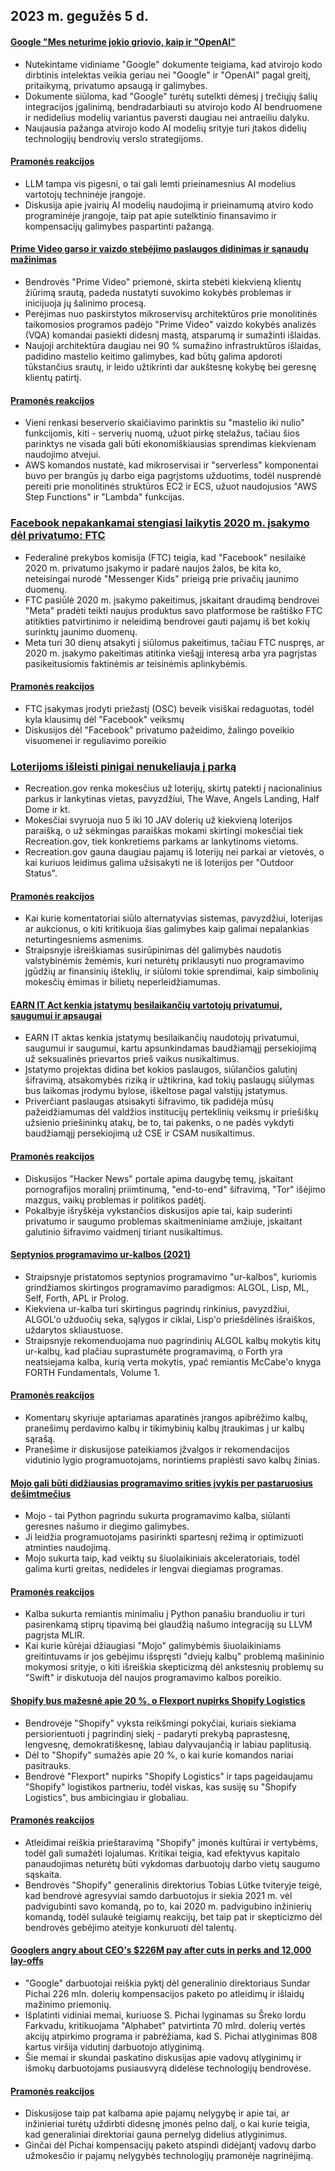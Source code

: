 

<CallToAction />

<Steps>

## 2023 m. gegužės 5 d.

#### [Google "Mes neturime jokio griovio, kaip ir "OpenAI"](https://www.semianalysis.com/p/google-we-have-no-moat-and-neither)

- Nutekintame vidiniame "Google" dokumente teigiama, kad atvirojo kodo dirbtinis intelektas veikia geriau nei "Google" ir "OpenAI" pagal greitį, pritaikymą, privatumo apsaugą ir galimybes.
- Dokumente siūloma, kad "Google" turėtų sutelkti dėmesį į trečiųjų šalių integracijos įgalinimą, bendradarbiauti su atvirojo kodo AI bendruomene ir nedidelius modelių variantus paversti daugiau nei antraeiliu dalyku.
- Naujausia pažanga atvirojo kodo AI modelių srityje turi įtakos didelių technologijų bendrovių verslo strategijoms.

#### [Pramonės reakcijos](http://news.ycombinator.com/item?id=35813322)

- LLM tampa vis pigesni, o tai gali lemti prieinamesnius AI modelius vartotojų techninėje įrangoje.
- Diskusija apie įvairių AI modelių naudojimą ir prieinamumą atviro kodo programinėje įrangoje, taip pat apie sutelktinio finansavimo ir kompensacijų galimybes paspartinti pažangą.

#### [Prime Video garso ir vaizdo stebėjimo paslaugos didinimas ir sąnaudų mažinimas](https://www.primevideotech.com/video-streaming/scaling-up-the-prime-video-audio-video-monitoring-service-and-reducing-costs-by-90)

- Bendrovės "Prime Video" priemonė, skirta stebėti kiekvieną klientų žiūrimą srautą, padeda nustatyti suvokimo kokybės problemas ir inicijuoja jų šalinimo procesą.
- Perėjimas nuo paskirstytos mikroservisų architektūros prie monolitinės taikomosios programos padėjo "Prime Video" vaizdo kokybės analizės (VQA) komandai pasiekti didesnį mastą, atsparumą ir sumažinti išlaidas.
- Naujoji architektūra daugiau nei 90 % sumažino infrastruktūros išlaidas, padidino mastelio keitimo galimybes, kad būtų galima apdoroti tūkstančius srautų, ir leido užtikrinti dar aukštesnę kokybę bei geresnę klientų patirtį.

#### [Pramonės reakcijos](http://news.ycombinator.com/item?id=35811741)

- Vieni renkasi beserverio skaičiavimo parinktis su "mastelio iki nulio" funkcijomis, kiti - serverių nuomą, užuot pirkę stelažus, tačiau šios parinktys ne visada gali būti ekonomiškiausias sprendimas kiekvienam naudojimo atvejui.
- AWS komandos nustatė, kad mikroservisai ir "serverless" komponentai buvo per brangūs jų darbo eiga pagrįstoms užduotims, todėl nusprendė pereiti prie monolitinės struktūros EC2 ir ECS, užuot naudojusios "AWS Step Functions" ir "Lambda" funkcijas.

### [Facebook nepakankamai stengiasi laikytis 2020 m. įsakymo dėl privatumo: FTC](https://arstechnica.com/tech-policy/2023/05/ftc-says-facebook-violated-privacy-order-proposes-ban-on-monetizing-youth-data/)

- Federalinė prekybos komisija (FTC) teigia, kad "Facebook" nesilaikė 2020 m. privatumo įsakymo ir padarė naujos žalos, be kita ko, neteisingai nurodė "Messenger Kids" prieigą prie privačių jaunimo duomenų.
- FTC pasiūlė 2020 m. įsakymo pakeitimus, įskaitant draudimą bendrovei "Meta" pradėti teikti naujus produktus savo platformose be raštiško FTC atitikties patvirtinimo ir neleidimą bendrovei gauti pajamų iš bet kokių surinktų jaunimo duomenų.
- Meta turi 30 dienų atsakyti į siūlomus pakeitimus, tačiau FTC nuspręs, ar 2020 m. įsakymo pakeitimas atitinka viešąjį interesą arba yra pagrįstas pasikeitusiomis faktinėmis ar teisinėmis aplinkybėmis.

#### [Pramonės reakcijos](http://news.ycombinator.com/item?id=35814081)

- FTC įsakymas įrodyti priežastį (OSC) beveik visiškai redaguotas, todėl kyla klausimų dėl "Facebook" veiksmų
- Diskusijos dėl "Facebook" privatumo pažeidimo, žalingo poveikio visuomenei ir reguliavimo poreikio

### [Loterijoms išleisti pinigai nenukeliauja į parką](https://outdoorstatus.com/articles/recreation-gov-lottery-fees/)

- Recreation.gov renka mokesčius už loterijų, skirtų patekti į nacionalinius parkus ir lankytinas vietas, pavyzdžiui, The Wave, Angels Landing, Half Dome ir kt.
- Mokesčiai svyruoja nuo 5 iki 10 JAV dolerių už kiekvieną loterijos paraišką, o už sėkmingas paraiškas mokami skirtingi mokesčiai tiek Recreation.gov, tiek konkretiems parkams ar lankytinoms vietoms.
- Recreation.gov gauna daugiau pajamų iš loterijų nei parkai ar vietovės, o kai kuriuos leidimus galima užsisakyti ne iš loterijos per "Outdoor Status".

#### [Pramonės reakcijos](http://news.ycombinator.com/item?id=35809570)

- Kai kurie komentatoriai siūlo alternatyvias sistemas, pavyzdžiui, loterijas ar aukcionus, o kiti kritikuoja šias galimybes kaip galimai nepalankias neturtingesniems asmenims.
- Straipsnyje išreiškiamas susirūpinimas dėl galimybės naudotis valstybinėmis žemėmis, kuri neturėtų priklausyti nuo programavimo įgūdžių ar finansinių išteklių, ir siūlomi tokie sprendimai, kaip simbolinių mokesčių ėmimas ir bilietų neperleidžiamumas.

#### [EARN IT Act kenkia įstatymų besilaikančių vartotojų privatumui, saugumui ir apsaugai](https://techfreedom.org/earn-it-act-remains-a-threat-to-liberty-security-safety-of-children/)

- EARN IT aktas kenkia įstatymų besilaikančių naudotojų privatumui, saugumui ir saugumui, kartu apsunkindamas baudžiamąjį persekiojimą už seksualinės prievartos prieš vaikus nusikaltimus.
- Įstatymo projektas didina bet kokios paslaugos, siūlančios galutinį šifravimą, atsakomybės riziką ir užtikrina, kad tokių paslaugų siūlymas bus laikomas įrodymu bylose, iškeltose pagal valstijų įstatymus.
- Priverčiant paslaugas atsisakyti šifravimo, tik padidėja mūsų pažeidžiamumas dėl valdžios institucijų perteklinių veiksmų ir priešiškų užsienio priešininkų atakų, be to, tai pakenks, o ne padės vykdyti baudžiamąjį persekiojimą už CSE ir CSAM nusikaltimus.

#### [Pramonės reakcijos](http://news.ycombinator.com/item?id=35814113)

- Diskusijos "Hacker News" portale apima daugybę temų, įskaitant pornografijos moralinį priimtinumą, "end-to-end" šifravimą, "Tor" išėjimo mazgus, vaikų problemas ir politikos padėtį.
- Pokalbyje išryškėja vykstančios diskusijos apie tai, kaip suderinti privatumo ir saugumo problemas skaitmeniniame amžiuje, įskaitant galutinio šifravimo vaidmenį tiriant nusikaltimus.

#### [Septynios programavimo ur-kalbos (2021)](https://madhadron.com/programming/seven_ur_languages.html)

- Straipsnyje pristatomos septynios programavimo "ur-kalbos", kuriomis grindžiamos skirtingos programavimo paradigmos: ALGOL, Lisp, ML, Self, Forth, APL ir Prolog.
- Kiekviena ur-kalba turi skirtingus pagrindų rinkinius, pavyzdžiui, ALGOL'o užduočių seka, sąlygos ir ciklai, Lisp'o priešdėlinės išraiškos, uždarytos skliaustuose.
- Straipsnyje rekomenduojama nuo pagrindinių ALGOL kalbų mokytis kitų ur-kalbų, kad plačiau suprastumėte programavimą, o Forth yra neatsiejama kalba, kurią verta mokytis, ypač remiantis McCabe'o knyga FORTH Fundamentals, Volume 1.

#### [Pramonės reakcijos](http://news.ycombinator.com/item?id=35813496)

- Komentarų skyriuje aptariamas aparatinės įrangos apibrėžimo kalbų, pranešimų perdavimo kalbų ir tikimybinių kalbų įtraukimas į ur kalbų sąrašą.
- Pranešime ir diskusijose pateikiamos įžvalgos ir rekomendacijos vidutinio lygio programuotojams, norintiems praplėsti savo kalbų žinias.

#### [Mojo gali būti didžiausias programavimo srities įvykis per pastaruosius dešimtmečius](https://www.fast.ai/posts/2023-05-03-mojo-launch.html)

- Mojo - tai Python pagrindu sukurta programavimo kalba, siūlanti geresnes našumo ir diegimo galimybes.
- Ji leidžia programuotojams pasirinkti spartesnį režimą ir optimizuoti atminties naudojimą.
- Mojo sukurta taip, kad veiktų su šiuolaikiniais akceleratoriais, todėl galima kurti greitas, nedideles ir lengvai diegiamas programas.

#### [Pramonės reakcijos](http://news.ycombinator.com/item?id=35809658)

- Kalba sukurta remiantis minimaliu į Python panašiu branduoliu ir turi pasirenkamą stiprų tipavimą bei glaudžią našumo integraciją su LLVM pagrįsta MLIR.
- Kai kurie kūrėjai džiaugiasi "Mojo" galimybėmis šiuolaikiniams greitintuvams ir jos gebėjimu išspręsti "dviejų kalbų" problemą mašininio mokymosi srityje, o kiti išreiškia skepticizmą dėl ankstesnių problemų su "Swift" ir diskutuoja dėl naujos programavimo kalbos poreikio.

#### [Shopify bus mažesnė apie 20 %, o Flexport nupirks Shopify Logistics](https://news.shopify.com/important-team-and-business-changes)

- Bendrovėje "Shopify" vyksta reikšmingi pokyčiai, kuriais siekiama persiorientuoti į pagrindinį siekį - padaryti prekybą paprastesnę, lengvesnę, demokratiškesnę, labiau dalyvaujančią ir labiau paplitusią.
- Dėl to "Shopify" sumažės apie 20 %, o kai kurie komandos nariai pasitrauks.
- Bendrovė "Flexport" nupirks "Shopify Logistics" ir taps pageidaujamu "Shopify" logistikos partneriu, todėl viskas, kas susiję su "Shopify Logistics", bus ambicingiau ir globaliau.

#### [Pramonės reakcijos](http://news.ycombinator.com/item?id=35813763)

- Atleidimai reiškia prieštaravimą "Shopify" įmonės kultūrai ir vertybėms, todėl gali sumažėti lojalumas. Kritikai teigia, kad efektyvus kapitalo panaudojimas neturėtų būti vykdomas darbuotojų darbo vietų saugumo sąskaita.
- Bendrovės "Shopify" generalinis direktorius Tobias Lütke tviteryje teigė, kad bendrovė agresyviai samdo darbuotojus ir siekia 2021 m. vėl padvigubinti savo komandą, po to, kai 2020 m. padvigubino inžinierių komandą, todėl sulaukė teigiamų reakcijų, bet taip pat ir skepticizmo dėl bendrovės gebėjimo ateityje konkuruoti dėl talentų.

#### [Googlers angry about CEO's $226M pay after cuts in perks and 12,000 lay-offs](https://arstechnica.com/tech-policy/2023/05/googlers-angry-about-ceos-226m-pay-after-cuts-in-perks-and-12000-layoffs/)

- "Google" darbuotojai reiškia pyktį dėl generalinio direktoriaus Sundar Pichai 226 mln. dolerių kompensacijos paketo po atleidimų ir išlaidų mažinimo priemonių.
- Išplatinti vidiniai memai, kuriuose S. Pichai lyginamas su Šreko lordu Farkvadu, kritikuojama "Alphabet" patvirtinta 70 mlrd. dolerių vertės akcijų atpirkimo programa ir pabrėžiama, kad S. Pichai atlyginimas 808 kartus viršija vidutinį darbuotojo atlyginimą.
- Šie memai ir skundai paskatino diskusijas apie vadovų atlyginimų ir išmokų darbuotojams pusiausvyrą didelėse technologijų bendrovėse.

#### [Pramonės reakcijos](http://news.ycombinator.com/item?id=35821927)

- Diskusijose taip pat kalbama apie pajamų nelygybę ir apie tai, ar inžinieriai turėtų uždirbti didesnę įmonės pelno dalį, o kai kurie teigia, kad generaliniai direktoriai gauna pernelyg didelius atlyginimus.
- Ginčai dėl Pichai kompensacijų paketo atspindi didėjantį vadovų darbo užmokesčio ir pajamų nelygybės technologijų pramonėje nagrinėjimą.

</Steps>
